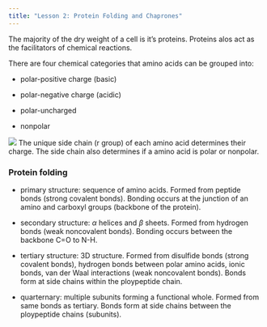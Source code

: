 ```yaml
---
title: "Lesson 2: Protein Folding and Chaprones"
---
```


The majority of the dry weight of a cell is it's proteins. Proteins alos act as the facilitators of chemical reactions.

There are four chemical categories that amino acids can be grouped into:

-   polar-positive charge (basic)

-   polar-negative charge (acidic)

-   polar-uncharged

-   nonpolar

![](20230116_202129.jpg) The unique side chain (r group) of each amino acid determines their charge. The side chain also determines if a amino acid is polar or nonpolar.

### Protein folding

-   primary structure: sequence of amino acids. Formed from peptide bonds (strong covalent bonds). Bonding occurs at the junction of an amino and carboxyl groups (backbone of the protein).

-   secondary structure: $\alpha$ helices and $\beta$ sheets. Formed from hydrogen bonds (weak noncovalent bonds). Bonding occurs between the backbone C=O to N-H.

-   tertiary structure: 3D structure. Formed from disulfide bonds (strong covalent bonds), hydrogen bonds between polar amino acids, ionic bonds, van der Waal interactions (weak noncovalent bonds). Bonds form at side chains within the ploypeptide chain.

-   quarternary: multiple subunits forming a functional whole. Formed from same bonds as tertiary. Bonds form at side chains between the ploypeptide chains (subunits).